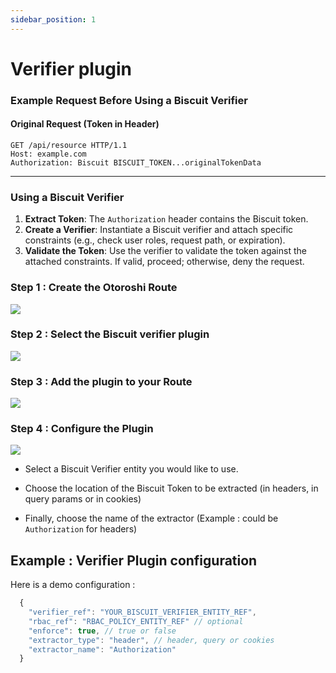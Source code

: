 ```yaml
---
sidebar_position: 1
---
```



# Verifier plugin


### **Example Request Before Using a Biscuit Verifier**

#### **Original Request (Token in Header)**

```http
GET /api/resource HTTP/1.1
Host: example.com
Authorization: Biscuit BISCUIT_TOKEN...originalTokenData
```

---

### **Using a Biscuit Verifier**
1. **Extract Token**: The `Authorization` header contains the Biscuit token.
2. **Create a Verifier**: Instantiate a Biscuit verifier and attach specific constraints (e.g., check user roles, request path, or expiration).
3. **Validate the Token**: Use the verifier to validate the token against the attached constraints. If valid, proceed; otherwise, deny the request.


### Step 1 : Create the Otoroshi Route
![](/screenshots/biscuit-verifier-route-creation.png)

### Step 2 : Select the Biscuit verifier plugin
![](/screenshots/biscuit-verifier-route-add-plugin.png)

### Step 3 : Add the plugin to your Route
![](/screenshots/biscuit-verifier-route-add-to-flow.png)

### Step 4 : Configure the Plugin
![](/screenshots/biscuit-verifier-route-setup-flow.png)

- Select a Biscuit Verifier entity you would like to use.

- Choose the location of the Biscuit Token to be extracted (in headers, in query params or in cookies)

- Finally, choose the name of the extractor (Example : could be `Authorization` for headers)

## Example : Verifier Plugin configuration

Here is a demo configuration :

```js
  {
    "verifier_ref": "YOUR_BISCUIT_VERIFIER_ENTITY_REF",
    "rbac_ref": "RBAC_POLICY_ENTITY_REF" // optional
    "enforce": true, // true or false
    "extractor_type": "header", // header, query or cookies
    "extractor_name": "Authorization"
  }
```